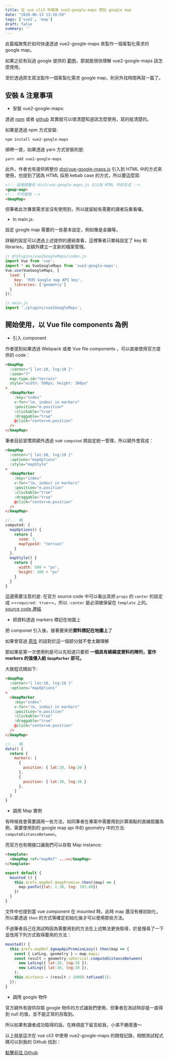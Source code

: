 ```yaml
---
title: 在 vue cli3 中使用 vue2-google-maps 把玩 google map
date: "2020-06-13 13:10:59"
tags: ['vue2', 'map']
draft: false
summary: ''
---
```



此篇幅聚焦於如何快速透過 vue2-google-maps 來製作一個客製化需求的 google map。


如果之前有玩過 google 提供的 [範例](https://developers.google.com/maps/documentation/javascript/tutorial)，那就能很快理解 vue2-google-maps 該怎麼使用。

至於透過原生寫法製作一個客製化需求 google map，則另外找時間再寫一篇了。

## 安裝 & 注意事項

- 安裝 vue2-google-maps:

透過 [npm](https://www.npmjs.com/package/vue2-google-maps) 或者 [github](https://github.com/xkjyeah/vue-google-maps) 其實就可以很清楚知道該怎麼使用，寫的挺清楚的。

如果是透過 npm 方式安裝:

```bash=
npm install vue2-google-maps
```

順帶一提，如果透過 yarn 方式安裝則是:

```bash=
yarn add vue2-google-maps
```

此外，作者也有提供將整份 [dist/vue-google-maps.js](https://github.com/xkjyeah/vue-google-maps/blob/vue2/dist/vue-google-maps.js) 引入到 HTML 中的方式來使用，也提到了因為 HTML 採用 kebab case 的方式，所以要這麼寫:

```html
<!-- 採用將整份 dist/vue-google-maps.js 引入到 HTML 中的方式 -->
<gmap-map>
<!-- 不可使用 -->
<GmapMap>
```

但筆者此次專案需求並沒有使用到，所以就留給有需要的讀者玩看看囉。

- In main.js:

設定 google map 需要的一些基本設定，例如像是金鑰等。

詳細的設定可以透過上述提供的連結查看，這裡筆者只單純設定了 key 和 libraries，並額外建立一支新的檔案管理。



```javascript
// @/plugins/vue2GoogleMaps/index.js
import Vue from 'vue';
import * as VueGoogleMaps from 'vue2-google-maps';
Vue.use(VueGoogleMaps, {
  load: {
    key: '你的 Google map API key',
    libraries: ['geometry']
  }
});
```

```javascript
// main.js
import './plugins/vue2GoogleMaps'; 
```

## 開始使用，以 Vue file components 為例

- 引入 component

作者提到如果透過 Webpack 或者 Vue file components ，可以直接使用官方提供的 code：

```html
<GmapMap
  :center="{ lat:10, lng:10 }"
  :zoom="7"
  map-type-id="terrain"
  style="width: 500px; height: 300px"
>
  <GmapMarker
    :key="index"
    v-for="(m, index) in markers"
    :position="m.position"
    :clickable="true"
    :draggable="true"
    @click="center=m.position"
  />
</GmapMap>
```

筆者目前習慣將額外透過 vue `computed` 將設定統一管理，所以額外會寫成：

```html
<GmapMap
  :center="{ lat:10, lng:10 }"
  :options="mapOptions"
  :style="mapStyle"
>
  <GmapMarker
    :key="index"
    v-for="(m, index) in markers"
    :position="m.position"
    :clickable="true"
    :draggable="true"
    @click="center=m.position"
  />
</GmapMap>
```

```javascript
//... 略
computed: {
  mapOptions() {
    return {
      zoom: 7,
      mapTypeId: "terrain"
    }
  },
  mapStyle() {
    return {
      width: 500 + "px",
      height: 300 + "px"
    }
  }
}
```

這邊需要注意的是: 在官方 source code 中可以看出其把 `props` 的 `center` 的設定成 ==`required: true`==，所以 `:center` 是必須被保留在 `template` 上的。 [source code 連結](https://github.com/xkjyeah/vue-google-maps/blob/vue2/src/components-implementation/map.js)

- 把資料透過 markers 標記在地圖上

把 componet 引入後，接著要來把**資料標記在地圖上**了

如果曾寫過 [原生](https://developers.google.com/maps/documentation/javascript/marker-clustering) 的話對於這一個部分就不會太難理解

那如果是第一次使用則是可以先知道只要把 **一個具有經緯度資料的陣列，當作 markers 的值傳入給 `GmapMarker` 即可。**

大致程式碼如下:

```html
<GmapMap
  :center="{ lat:10, lng:10 }"
  :options="mapOptions"
>
  <GmapMarker
    :key="index"
    v-for="(m, index) in markers"
    :position="m.position"
    :clickable="true"
    :draggable="true"
    @click="center=m.position"
  />
</GmapMap>
```

```javascript
//... 略
data() {
  return {
    markers: [
      { 
        position: { lat:20, lng:20 } 
      },
      { 
        position: { lat:30, lng:30 } 
      },
    ]
  }
}
```

- 調用 Map 實例

有時候我會需要調用一些方法，如同筆者在專案中需要用到計算兩點的直線距離為例，需要使用到的 google map api 中的 geometry 中的方法: `computeDistanceBetween`。

而官方也有開接口讓我們可以存取 Map instance:

```html
<template>
  <GmapMap ref="mapRef" ...></GmapMap>
</template>
```

```javascript
export default {
  mounted () {
    this.$refs.mapRef.$mapPromise.then((map) => {
      map.panTo({lat: 1.38, lng: 103.80})
    })
  }
}
```

文件中也提到當 vue component 在 mounted 時，此時 map 還沒有被初始化，所以要透過 `then` 的方式等確定初始化後才可以使用那些方法。

不過筆者自己在測試時因為需要用到的方法在上述無法更快取得，於是搜尋了一下並改用下列方式取得要用的方法：

```javascript
mounted() {
  this.$refs.mapRef.$gmapApiPromiseLazy().then(map => {
    const { LatLng, geometry } = map.maps;
    const result = geometry.spherical.computeDistanceBetween(
      new LatLng({ lat:20, lng:20 }),
      new LatLng({ lat:30, lng:30 }),
    );
    this.distance = (result / 1000).toFixed(1);
  });
}
```

- 調用 google 物件

官方額外有提供存取 google 物件的方式讓我們使用，但筆者在測試時卻是一直得到 null 的值，並不能正常的存取到。

所以如果有讀者成功取得的話，在麻煩底下留言給我，小弟不勝感激～

以上就是這次在 vue cli3 中使用 vue2-google-maps 的開發記錄，相關測試程式碼可以到我的 Github 找到：

[點擊前往 Github](https://github.com/penghuachen/vue2-google-maps-demo/blob/master/src/App.vue)
